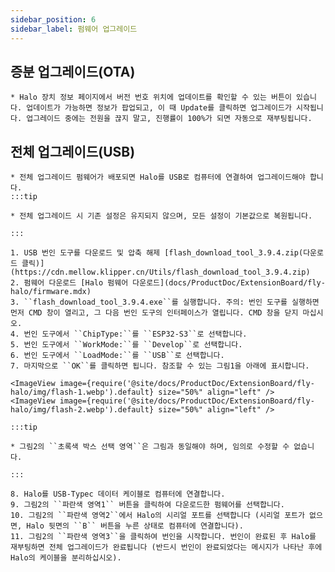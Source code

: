 ```yaml
---
sidebar_position: 6
sidebar_label: 펌웨어 업그레이드
---
```





## 증분 업그레이드(OTA)

    * Halo 장치 정보 페이지에서 버전 번호 위치에 업데이트를 확인할 수 있는 버튼이 있습니다. 업데이트가 가능하면 정보가 팝업되고, 이 때 Update를 클릭하면 업그레이드가 시작됩니다. 업그레이드 중에는 전원을 끊지 말고, 진행률이 100%가 되면 자동으로 재부팅됩니다.


## 전체 업그레이드(USB)

    * 전체 업그레이드 펌웨어가 배포되면 Halo를 USB로 컴퓨터에 연결하여 업그레이드해야 합니다.
    :::tip

    * 전체 업그레이드 시 기존 설정은 유지되지 않으며, 모든 설정이 기본값으로 복원됩니다.

    :::

    1. USB 번인 도구를 다운로드 및 압축 해제 [flash_download_tool_3.9.4.zip(다운로드 클릭)](https://cdn.mellow.klipper.cn/Utils/flash_download_tool_3.9.4.zip)
    2. 펌웨어 다운로드 [Halo 펌웨어 다운로드](docs/ProductDoc/ExtensionBoard/fly-halo/firmware.mdx)
    3. ``flash_download_tool_3.9.4.exe``를 실행합니다. 주의: 번인 도구를 실행하면 먼저 CMD 창이 열리고, 그 다음 번인 도구의 인터페이스가 열립니다. CMD 창을 닫지 마십시오.
    4. 번인 도구에서 ``ChipType:``를 ``ESP32-S3``로 선택합니다.
    5. 번인 도구에서 ``WorkMode:``를 ``Develop``로 선택합니다.
    6. 번인 도구에서 ``LoadMode:``를 ``USB``로 선택합니다.
    7. 마지막으로 ``OK``를 클릭하면 됩니다. 참조할 수 있는 그림1을 아래에 표시합니다.

    <ImageView image={require('@site/docs/ProductDoc/ExtensionBoard/fly-halo/img/flash-1.webp').default} size="50%" align="left" />
    <ImageView image={require('@site/docs/ProductDoc/ExtensionBoard/fly-halo/img/flash-2.webp').default} size="50%" align="left" />

    :::tip

    * 그림2의 ``초록색 박스 선택 영역``은 그림과 동일해야 하며, 임의로 수정할 수 없습니다.

    :::

    8. Halo를 USB-Typec 데이터 케이블로 컴퓨터에 연결합니다.
    9. 그림2의 ``파란색 영역1`` 버튼을 클릭하여 다운로드한 펌웨어를 선택합니다.
    10. 그림2의 ``파란색 영역2``에서 Halo의 시리얼 포트를 선택합니다 (시리얼 포트가 없으면, Halo 뒷면의 ``B`` 버튼을 누른 상태로 컴퓨터에 연결합니다).
    11. 그림2의 ``파란색 영역3``을 클릭하여 번인을 시작합니다. 번인이 완료된 후 Halo를 재부팅하면 전체 업그레이드가 완료됩니다 (반드시 번인이 완료되었다는 메시지가 나타난 후에 Halo의 케이블을 분리하십시오).